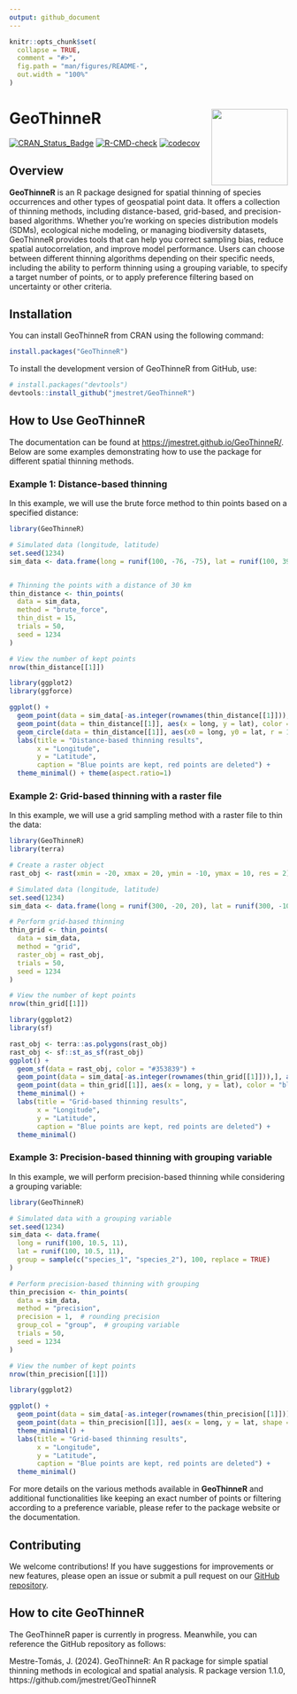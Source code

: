 ```yaml
---
output: github_document
---
```


<!-- README.md is generated from README.Rmd. Please edit that file -->

```r
knitr::opts_chunk$set(
  collapse = TRUE,
  comment = "#>",
  fig.path = "man/figures/README-",
  out.width = "100%"
)
```

# GeoThinneR <a href="https://jmestret.github.io/GeoThinneR/"><img src="man/figures/logo.png" align="right" height="138" /></a>

<!-- badges: start -->
[![CRAN_Status_Badge](https://www.r-pkg.org/badges/version/GeoThinneR?color=blue)](https://cran.r-project.org/package=GeoThinneR)
[![R-CMD-check](https://github.com/jmestret/GeoThinneR/actions/workflows/R-CMD-check.yaml/badge.svg)](https://github.com/jmestret/GeoThinneR/actions/workflows/R-CMD-check.yaml)
[![codecov](https://codecov.io/gh/jmestret/GeoThinneR/graph/badge.svg?token=LID8Q55SMD)](https://app.codecov.io/gh/jmestret/GeoThinneR)
<!-- badges: end -->

## Overview

**GeoThinneR** is an R package designed for spatial thinning of species occurrences and other types of geospatial point data. It offers a collection of thinning methods, including distance-based, grid-based, and precision-based algorithms. Whether you're working on species distribution models (SDMs), ecological niche modeling, or managing biodiversity datasets, GeoThinneR provides tools that can help you correct sampling bias, reduce spatial autocorrelation, and improve model performance. Users can choose between different thinning algorithms depending on their specific needs, including the ability to perform thinning using a grouping variable, to specify a target number of points, or to apply preference filtering based on uncertainty or other criteria.

## Installation

You can install GeoThinneR from CRAN using the following command:

```r
install.packages("GeoThinneR")
```

To install the development version of GeoThinneR from GitHub, use:

```r
# install.packages("devtools")
devtools::install_github("jmestret/GeoThinneR")
```

## How to Use GeoThinneR

The documentation can be found at <https://jmestret.github.io/GeoThinneR/>. Below are some examples demonstrating how to use the package for different spatial thinning methods.

### Example 1: Distance-based thinning

In this example, we will use the brute force method to thin points based on a specified distance:

```r
library(GeoThinneR)

# Simulated data (longitude, latitude)
set.seed(1234)
sim_data <- data.frame(long = runif(100, -76, -75), lat = runif(100, 39, 40))


# Thinning the points with a distance of 30 km
thin_distance <- thin_points(
  data = sim_data,
  method = "brute_force",
  thin_dist = 15,
  trials = 50,
  seed = 1234
)

# View the number of kept points
nrow(thin_distance[[1]])
```
```r
library(ggplot2)
library(ggforce)

ggplot() +
  geom_point(data = sim_data[-as.integer(rownames(thin_distance[[1]])),], aes(x = long, y = lat), color = "red", size = 3, alpha = 0.5) +
  geom_point(data = thin_distance[[1]], aes(x = long, y = lat), color = "blue", size = 3) +
  geom_circle(data = thin_distance[[1]], aes(x0 = long, y0 = lat, r = 15/111), color = "grey", alpha = 0.2) +
  labs(title = "Distance-based thinning results",
       x = "Longitude",
       y = "Latitude",
       caption = "Blue points are kept, red points are deleted") +
  theme_minimal() + theme(aspect.ratio=1)
```


### Example 2: Grid-based thinning with a raster file

In this example, we will use a grid sampling method with a raster file to thin the data:

```r
library(GeoThinneR)
library(terra)

# Create a raster object
rast_obj <- rast(xmin = -20, xmax = 20, ymin = -10, ymax = 10, res = 2)

# Simulated data (longitude, latitude)
set.seed(1234)
sim_data <- data.frame(long = runif(300, -20, 20), lat = runif(300, -10, 10))

# Perform grid-based thinning
thin_grid <- thin_points(
  data = sim_data,
  method = "grid",
  raster_obj = rast_obj,
  trials = 50,
  seed = 1234
)

# View the number of kept points
nrow(thin_grid[[1]])
```
```r
library(ggplot2)
library(sf)

rast_obj <- terra::as.polygons(rast_obj)
rast_obj <- sf::st_as_sf(rast_obj)
ggplot() +
  geom_sf(data = rast_obj, color = "#353839") +
  geom_point(data = sim_data[-as.integer(rownames(thin_grid[[1]])),], aes(x = long, y = lat), color = "red", size = 3, alpha = 0.5) +
  geom_point(data = thin_grid[[1]], aes(x = long, y = lat), color = "blue", size = 3) +
  theme_minimal() +
  labs(title = "Grid-based thinning results",
       x = "Longitude",
       y = "Latitude",
       caption = "Blue points are kept, red points are deleted") +
  theme_minimal()
```


### Example 3: Precision-based thinning with grouping variable

In this example, we will perform precision-based thinning while considering a grouping variable:

```r
library(GeoThinneR)

# Simulated data with a grouping variable
set.seed(1234)
sim_data <- data.frame(
  long = runif(100, 10.5, 11),
  lat = runif(100, 10.5, 11),
  group = sample(c("species_1", "species_2"), 100, replace = TRUE)
)

# Perform precision-based thinning with grouping
thin_precision <- thin_points(
  data = sim_data,
  method = "precision",
  precision = 1,  # rounding precision
  group_col = "group",  # grouping variable
  trials = 50,
  seed = 1234
)

# View the number of kept points
nrow(thin_precision[[1]])
```
```r
library(ggplot2)

ggplot() +
  geom_point(data = sim_data[-as.integer(rownames(thin_precision[[1]])),], aes(x = long, y = lat, shape = group),  color = "red", size = 3, alpha = 0.5) +
  geom_point(data = thin_precision[[1]], aes(x = long, y = lat, shape = group), color = "blue", size = 3) +
  theme_minimal() +
  labs(title = "Grid-based thinning results",
       x = "Longitude",
       y = "Latitude",
       caption = "Blue points are kept, red points are deleted") +
  theme_minimal()
```

For more details on the various methods available in **GeoThinneR** and additional functionalities like keeping an exact number of points or filtering according to a preference variable, please refer to the package website or the documentation.

## Contributing

We welcome contributions! If you have suggestions for improvements or new features, please open an issue or submit a pull request on our [GitHub repository](https://github.com/jmestret/GeoThinneR).

## How to cite GeoThinneR

The GeoThinneR paper is currently in progress. Meanwhile, you can reference the GitHub repository as follows:

Mestre-Tomás, J. (2024). GeoThinneR: An R package for simple spatial thinning methods in ecological and spatial analysis. R package version 1.1.0, https://github.com/jmestret/GeoThinneR
